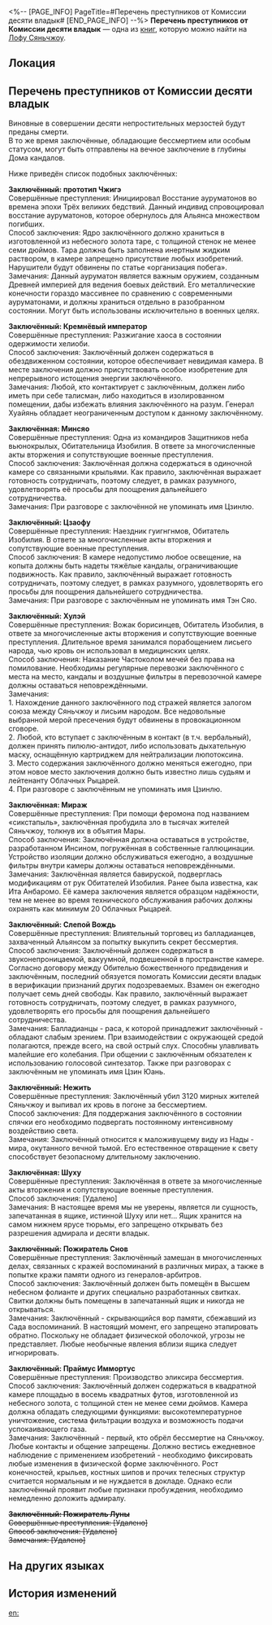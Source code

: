<%-- [PAGE_INFO]
PageTitle=#Перечень преступников от Комиссии десяти владык#
[END_PAGE_INFO] --%>
{{Дополнить}}
{{Книга Инфобокс
|id           = 275
|partIds      = 190525
|Название     = 
|Изображение  = Иконка Пергамент Сяньчжоу.png
|Мир          = Лофу Сяньчжоу
|Томов        = 1
|Автор        = <!--нужно добавить-->
|Описание     = Список опасных преступников, составленный Комиссией десяти владык, в котором задокументированы лица, совершившие злодеяния из десяти непростительных мерзостей.
|Том1         = {{tx}}
|Источник1    = {{tx|Отсутствует источник}}
|Персонажи    = 
|Фракции      = 
}}
'''Перечень преступников от Комиссии десяти владык''' — одна из [[Книги|книг]], которую можно найти на [[Лофу Сяньчжоу]].

==Локация==
{{Отметка карты|<!--название карты-->|<!--id отметки-->}}

==Перечень преступников от Комиссии десяти владык==
Виновные в совершении десяти непростительных мерзостей будут преданы смерти.<br />
В то же время заключённые, обладающие бессмертием или особым статусом, могут быть отправлены на вечное заключение в глубины Дома кандалов.

Ниже приведён список подобных заключённых:

'''Заключённый: прототип Чжигэ'''<br />
Совершённые преступления: Инициировал Восстание ауруматонов во времена эпохи Трёх великих бедствий. Данный индивид спровоцировал восстание ауруматонов, которое обернулось для Альянса множеством погибших.<br />
Способ заключения: Ядро заключённого должно храниться в изготовленной из небесного золота таре, с толщиной стенок не менее семи дюймов. Тара должна быть заполнена инертным жидким раствором, в камере запрещено присутствие любых изобретений. Нарушители будут обвинены по статье «организация побега».<br />
Замечания: Данный ауруматон является важным оружием, созданным Древней империей для ведения боевых действий. Его металлические конечности гораздо массивнее по сравнению с современными ауруматонами, и должны храниться отдельно в разобранном состоянии. Могут быть использованы исключительно в военных целях.

'''Заключённый: Кремнёвый император'''<br />
Совершённые преступления: Разжигание хаоса в состоянии одержимости хелиоби.<br />
Способ заключения: Заключённый должен содержаться в обездвиженном состоянии, которое обеспечивает невидимая камера. В месте заключения должно присутствовать особое изобретение для непрерывного истощения энергии заключённого.<br />
Замечания: Любой, кто контактирует с заключённым, должен либо иметь при себе талисман, либо находиться в изолированном помещении, дабы избежать влияния заключённого на разум. Генерал Хуайянь обладает неограниченным доступом к данному заключённому.

'''Заключённая: Минсяо'''<br />
Совершённые преступления: Одна из командиров Защитников неба вьюнокрылых, Обитательница Изобилия. В ответе за многочисленные акты вторжения и сопутствующие военные преступления.<br />
Способ заключения: Заключённая должна содержаться в одиночной камере со связанными крыльями. Как правило, заключённая выражает готовность сотрудничать, поэтому следует, в рамках разумного, удовлетворять её просьбы для поощрения дальнейшего сотрудничества.<br />
Замечания: При разговоре с заключённой не упоминать имя Цзинлю.

'''Заключённый: Цзаофу'''<br />
Совершённые преступления: Наездник гуигнгнмов, Обитатель Изобилия. В ответе за многочисленные акты вторжения и сопутствующие военные преступления.<br />
Способ заключения: В камере недопустимо любое освещение, на копыта должны быть надеты тяжёлые кандалы, ограничивающие подвижность. Как правило, заключённый выражает готовность сотрудничать, поэтому следует, в рамках разумного, удовлетворять его просьбы для поощрения дальнейшего сотрудничества.<br />
Замечания: При разговоре с заключённым не упоминать имя Тэн Сяо.

'''Заключённый: Хулэй'''<br />
Совершённые преступления: Вожак борисинцев, Обитатель Изобилия, в ответе за многочисленные акты вторжения и сопутствующие военные преступления. Длительное время занимался порабощением лисьего народа, чью кровь он использовал в медицинских целях.<br />
Способ заключения: Наказание Частоколом мечей без права на помилование. Необходимы регулярные перевозки заключённого с места на место, кандалы и воздушные фильтры в перевозочной камере должны оставаться неповреждёнными.<br />
Замечания:<br />
1. Нахождение данного заключённого под стражей является залогом союза между Сяньчжоу и лисьим народом. Все недовольные выбранной мерой пресечения будут обвинены в провокационном сговоре.<br />
2. Любой, кто вступает с заключённым в контакт (в т.ч. вербальный), должен принять пилюлю-антидот, либо использовать дыхательную маску, оснащённую картриджем для нейтрализации люпотоксина.<br />
3. Место содержания заключённого должно меняться ежегодно, при этом новое место заключения должно быть известно лишь судьям и лейтенанту Облачных Рыцарей.<br />
4. При разговоре с заключённым не упоминать имя Цзинлю.

'''Заключённая: Мираж'''<br />
Совершённые преступления: При помощи феромона под названием «сикстапыль», заключённая пробудила зло в тысячах жителей Сяньчжоу, толкнув их в объятия Мары.<br />
Способ заключения: Заключённая должна оставаться в устройстве, разработанном Инсином, погружённая в собственные галлюцинации. Устройство изоляции должно обслуживаться ежегодно, а воздушные фильтры внутри камеры должны оставаться неповреждёнными.<br />
Замечания: Заключённая является бавируской, подверглась модификациям от рук Обитателей Изобилия. Ранее была известна, как Ита Анбаромо. Её камера заключения является образцом надёжности, тем не менее во время технического обслуживания рабочих должны охранять как минимум 20 Облачных Рыцарей.

'''Заключённый: Слепой Вождь'''<br />
Совершённые преступления: Влиятельный торговец из балладианцев, захваченный Альянсом за попытку выкупить секрет бессмертия.<br />
Способ заключения: Заключённый должен содержаться в звуконепроницаемой, вакуумной, подвешенной в пространстве камере. Согласно договору между Обителью божественного предвидения и заключённым, последний обязуется помогать Комиссии десяти владык в верификации признаний других подозреваемых. Взамен он ежегодно получает семь дней свободы. Как правило, заключённый выражает готовность сотрудничать, поэтому следует, в рамках разумного, удовлетворять его просьбы для поощрения дальнейшего сотрудничества.<br />
Замечания: Балладианцы - раса, к которой принадлежит заключённый - обладают слабым зрением. При взаимодействии с окружающей средой полагаются, прежде всего, на свой острый слух. Способны улавливать малейшие его колебания. При общении с заключённым обязателен к использованию голосовой синтезатор. Также при разговорах с заключённым не упоминать имя Цзин Юань.

'''Заключённый: Нежить'''<br />
Совершённые преступления: Заключённый убил 3120 мирных жителей Сяньчжоу и выпивал их кровь в погоне за бессмертием.<br />
Способ заключения: Для поддержания заключённого в состоянии спячки его необходимо подвергать постоянному интенсивному воздействию света.<br />
Замечания: Заключённый относится к маложивущему виду из Нады - мира, окутанного вечной тьмой. Его естественное отвращение к свету способствует безопасному длительному заключению.

'''Заключённая: Шуху'''<br />
Совершённые преступления: Заключённая в ответе за многочисленные акты вторжения и сопутствующие военные преступления.<br />
Способ заключения: [Удалено]<br />
Замечания: В настоящее время мы не уверены, является ли сущность, запечатанная в ящике, истинной Шуху или нет... Ящик хранится на самом нижнем ярусе тюрьмы, его запрещено открывать без разрешения адмирала и десяти владык.

'''Заключённый: Пожиратель Снов'''<br />
Совершённые преступления: Заключённый замешан в многочисленных делах, связанных с кражей воспоминаний в различных мирах, а также в попытке кражи памяти одного из генералов-арбитров.<br />
Способ заключения: Заключённый должен быть помещён в Высшем небесном фолианте и других специально разработанных свитках. Свитки должны быть помещены в запечатанный ящик и никогда не открываться.<br />
Замечания: Заключённый - скрывающийся вор памяти, сбежавший из Сада воспоминаний. В настоящий момент, его запрещено этапировать обратно. Поскольку не обладает физической оболочкой, угрозы не представляет. Любые необычные явления вблизи ящика следует игнорировать.

'''Заключённый: Праймус Иммортус'''<br />
Совершённые преступления: Производство эликсира бессмертия.<br />
Способ заключения: Заключённый должен содержаться в квадратной камере площадью в восемь квадратных футов, изготовленной из небесного золота, с толщиной стен не менее семи дюймов. Камера должна обладать следующими функциями: высокотемпературное уничтожение, система фильтрации воздуха и возможность подачи успокаивающего газа.<br />
Замечания: Заключённый - первый, кто обрёл бессмертие на Сяньчжоу. Любые контакты и общение запрещены. Должно вестись ежедневное наблюдение с применением изобретений - необходимо фиксировать любые изменения в физической форме заключённого. Рост конечностей, крыльев, костных шипов и прочих телесных структур считается нормальным и не нуждается в докладе. Однако если заключённый проявит любые признаки пробуждения, необходимо немедленно доложить адмиралу.

'''<s>Заключённый: Пожиратель Луны</s>'''<br /><s>Совершённые преступления: [Удалено]</s><br /><s>Способ заключения: [Удалено]</s><br /><s>Замечания: [Удалено]</s>

==На других языках==
{{На других языках
|en   = Ten-Lords Commission Criminal Directory
|zhs  = 十王司重犯名录
|zht  = 十王司重犯名錄
|ja   = 十王司重罪人名簿
|ko   = 시왕사 흉악범 명부
|es   = Directorio de delincuentes de la Comisión de los Diez Líderes
|fr   = Registre de criminels de la Commission des dix seigneurs
|ru   = Перечень преступников от Комиссии десяти владык
|th   = รายชื่อนักโทษของ Ten-Lords Commission
|vi   = Danh Sách Trọng Phạm Sở Thập Vương
|de   = Strafregister der Zehn-Fürsten-Kommission
|id   = Daftar Nama Kriminal Ten-Lords Commission
|pt   = Diretório Criminal da Comissão dos Dez Senhores
}}

==История изменений==
{{История изменений|3.5}}

[[en:]]